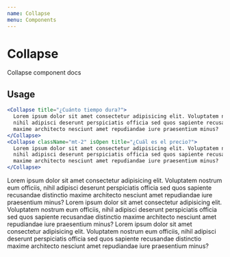 ```yaml
---
name: Collapse
menu: Components
---
```


# Collapse
Collapse component docs

<Props of={Collapse} />

## Usage
```jsx
<Collapse title="¿Cuánto tiempo dura?">
  Lorem ipsum dolor sit amet consectetur adipisicing elit. Voluptatem nostrum eum officiis,
  nihil adipisci deserunt perspiciatis officia sed quos sapiente recusandae distinctio
  maxime architecto nesciunt amet repudiandae iure praesentium minus?  
</Collapse>
<Collapse className="mt-2" isOpen title="¿Cuál es el precio?">
  Lorem ipsum dolor sit amet consectetur adipisicing elit. Voluptatem nostrum eum officiis,
  nihil adipisci deserunt perspiciatis officia sed quos sapiente recusandae distinctio
  maxime architecto nesciunt amet repudiandae iure praesentium minus?  
</Collapse>
```
<Collapse title="¿Cuánto tiempo dura?">
  Lorem ipsum dolor sit amet consectetur adipisicing elit. Voluptatem nostrum eum officiis,
  nihil adipisci deserunt perspiciatis officia sed quos sapiente recusandae distinctio
  maxime architecto nesciunt amet repudiandae iure praesentium minus?  
</Collapse>
<Collapse className="mt-5" isOpen title="¿Cuál es el precio?">
  Lorem ipsum dolor sit amet consectetur adipisicing elit. Voluptatem nostrum eum officiis,
  nihil adipisci deserunt perspiciatis officia sed quos sapiente recusandae distinctio
  maxime architecto nesciunt amet repudiandae iure praesentium minus?  
</Collapse>
<Collapse className="mt-5" isOpen title="¿Cómo puedo pagarlo?">
  Lorem ipsum dolor sit amet consectetur adipisicing elit. Voluptatem nostrum eum officiis,
  nihil adipisci deserunt perspiciatis officia sed quos sapiente recusandae distinctio
  maxime architecto nesciunt amet repudiandae iure praesentium minus?  
</Collapse>
